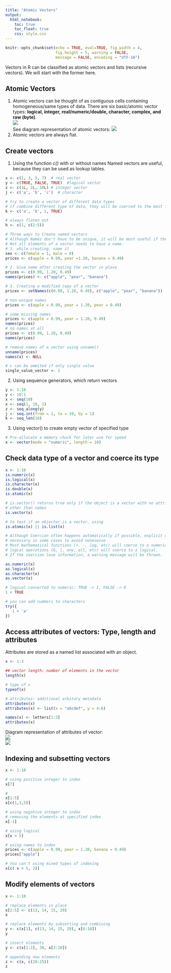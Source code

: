 ---
title: "Atomic Vectors"
output: 
  html_notebook:
    toc: true
    toc_float: true
    css: style.css
---

```{r include = FALSE}
knitr::opts_chunk$set(echo = TRUE, eval=TRUE, fig.width = 4, 
                      fig.height = 5, warning = FALSE, 
                      message = FALSE, encoding = "UTF-16")
```

Vectors in R can be classified as atomic vectors and lists (recursive vectors). We will start with the former here.

## Atomic Vectors
1. Atomic vectors can be thought of as contiguous cells containing homogeneous/same types of data. 
There are six basic/atomic vector types: **logical, integer, real/numeric/double, character, complex, and raw (byte)**.  
![](image/summary-tree-s3-1.png)  
See diagram representation of atomic vectors:
![](image/atomic.png)  
2. Atomic vectors are always flat.

## Create vectors 
1. Using the function _c()_ with or without names
Named vectors are useful, because they can be used as lookup tables.

```{r}
x <- c(1, 3, 5, 7)  # real vector
y <- c(TRUE, FALSE, TRUE)  #logical vector
z <- c(1L, 2L, 10L) # integer vector
j <- c('a', 'b', 'c')  # character

# try to create a vector of different data types
# if combine different type of data, they will be coerced to the most flexible type.
k <- c('a', 'b', 1, TRUE)

# always flaten out
h <- c(1, c(2:5))

# Three ways to Create named vectors
# Although Names don't have to be unique, it will be most useful if they are unique
# Not all elements of a vector needs to have a name.
# 1. while creating, name it
sex <- c(female = 1, male = 0)
prices <- c(apple = 0.99, pear =1.20, banana = 0.49)

# 2. Give name after creating the vector in place
prices <- c(0.99, 1.20, 0.49)
names(prices) <- c("apple", "pear", "banana")

# 3. Creating a modified copy of a vector
prices <- setNames(c(0.99, 1.20, 0.49), c("apple", "pear", "banana"))

# non-unique names
prices <- c(apple = 0.99, pear = 1.20, pear = 0.49)

# some missing names
prices <- c(apple = 0.99, pear = 1.20, 0.49)
names(prices)
# no names at all
prices <- c(0.99, 1.20, 0.49)
names(prices)

# remove names of a vector using unname()
unname(prices)
names(x) <- NULL

# c can be ommited if only single value
single_value_vector <- 1
```
2. Using sequence generators, which return vectors
```{r}
y <- 1:10
y <- 10:1
x <- seq(10) 
x <- seq(1, 10, 1)
z <- seq_along(y)
j <- seq.int(from = 1, to = 10, by = 1)
k <- seq_len(10)
```

3. Using vector() to create empty vector of specified type
```{r}
# Pre-allocate a memory chuck for later use for speed
x <- vector(mode = "numeric", length = 10)
```
## Check data type of a vector and coerce its type
```{r}
x <- 1:10
is.numeric(x)
is.logical(x)
is.character(x)
is.double(x)
is.atomic(x)

# is.vector() returns true only if the object is a vector with no attributes 
# other than names
is.vector(x)

# to test if an objector is a vector, using
is.atomic(x) || is.list(x)

# Although Coercion often happens automatically if possible, explicit coercion is
# necessary in some cases to avoid nonesense
# Most mathematical functions (+. -, log, etc) will coerce to a numeric, while most
# logcal operations (&, |, any, all, etc) will coerce to a logical.
# If the coercion lose information, a warning message will be thrown.

as.numeric(x)
as.logical(x)
as.character(x)
as.vector(x)

# logical converted to numeric: TRUE -> 1, FALSE -> 0
1 + TRUE

# you can add numbers to characters
try({
   1 + 'a' 
})
```

## Access attributes of vectors: Type, length and attributes
Attributes are stored as a named list associated with an object.
```{r}
x <- 1:3

## vector length: number of elements in the vector
length(x)

# type of x
typeof(x)

# attributes: additional arbitary metadata
attributes(x) 
attributes(x) <- list(x = "abcdef", y = 4:6)

names(x) <- letters[1:3]
attributes(x)
```
Diagram representation of attributes of vector:  
![](image/attr.png)  
![](image/attr-names-1.png)

## Indexing and subsetting vectors
```{r}
x <- 1:10

# using positive integer to index
x[7]

# 
x[1:5]
x[c(1,3,5)]

# using negative integer to index
# removing the elements at specified index
x[-1]

# using logical
x[x > 5]

# using names to index
prices <- c(apple = 0.99, pear = 1.20, banana = 0.49)
prices["apple"]

# You can't using mixed types of indexing
x[c( x > 5, 2)]
```

## Modify elements of vectors
```{r}
x <- 1:10

# replace elements in place
x[2:5] <- c(13, 14, 15, 20)
x

# replace elements by subsetting and combining
y <- c(x[1], c(13, 14, 15, 20), x[6:10])
y

# insert elements
y <- c(x[1:2], 30, x[3:10])

# appending new elements
z <- c(x, c(20:25))
z
```
